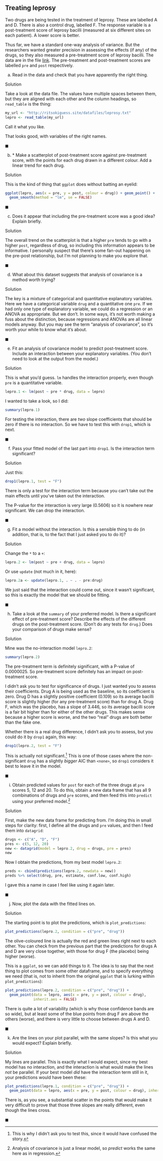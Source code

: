 ##  Treating leprosy


 Two drugs are being tested in the treatment of
leprosy. These are labelled A and D. There is also a control drug,
labelled F. The response variable is a post-treatment score of leprosy
bacilli (measured at six different sites on each patient). A lower
score is better.

Thus far, we have a standard one-way analysis of variance. But the
researchers wanted greater precision in assessing the effects (if any)
of the drugs, so they also measured a pre-treatment score of leprosy
bacilli. The data are in the file
[link](http://ritsokiguess.site/datafiles/leprosy.txt). The
pre-treatment and post-treatment scores are labelled `pre` and
`post` respectively.



(a) Read in the data and check that you have apparently the
right thing.

 
Solution


Take a look at the data file. The values have multiple spaces
between them, but they are aligned with each other and the
column headings, so `read_table` is the thing:

```r
my_url <- "http://ritsokiguess.site/datafiles/leprosy.txt"
lepro <- read_table(my_url)
```

 

Call it what you like.

That looks good, with variables of the right names. 
 
$\blacksquare$

(b) <a name="part:lepro-scatter">*</a> Make a scatterplot of post-treatment score against
pre-treatment score, with the points for each drug drawn in a
different colour. Add a linear trend for each drug.
 
Solution


This is the kind of thing that `ggplot` does without
batting an eyelid:

```r
ggplot(lepro, aes(x = pre, y = post, colour = drug)) + geom_point() + 
  geom_smooth(method = "lm", se = FALSE)
```

       
 
$\blacksquare$

(c) Does it appear that including the pre-treatment score was a
good idea? Explain briefly.
 
Solution


The overall trend on the scatterplot is that a higher `pre`
tends to go with a higher `post`, regardless of drug, so
including this information appears to be informative.
I personally suspect that there's some fan-out happening on the
pre-post relationship, but I'm not planning to make you explore that.
 
$\blacksquare$

(d) What about this dataset suggests that analysis of
covariance is a method worth trying?
 
Solution


The key is a mixture of categorical and quantitative explanatory
variables. Here we have a categorical variable `drug` and a
quantitative one `pre`. 
If we had only one type of explanatory variable, we could do a
regression or an ANOVA as appropriate. But we don't. In some ways,
it's not worth making a fuss about the distinction, because
regressions and ANOVAs are all linear models anyway. But you may
see the term "analysis of covariance", so it's worth your while
to know what it's about. 
 
$\blacksquare$

(e) Fit an analysis of covariance model to predict
post-treatment score. Include an interaction between your
explanatory variables. (You don't need to look at the output from
the model.)
 
Solution


This is what you'd guess. `lm` handles the interaction
properly, even though `pre` is a  quantitative variable.

```r
lepro.1 <- lm(post ~ pre * drug, data = lepro)
```

     

I wanted to take a look, so I did:

```r
summary(lepro.1)
```

 

For testing the interaction, there are *two* slope coefficients
that should be zero if there is no interaction. So we have to test
this with `drop1`, which is next.
 
$\blacksquare$

(f) Pass your fitted model of the last part into
`drop1`. Is
the interaction term significant?


Solution


Just this:

```r
drop1(lepro.1, test = "F")
```

       

There is only a test for the interaction term because you can't take out the main effects until you've taken out the interaction.

The P-value for the interaction is very large (0.5606) so it is
nowhere near significant. We can drop the interaction.


$\blacksquare$

(g) Fit a model without the interaction. Is this a sensible thing to
do (in addition, that is, to the fact that I just asked you to do it)?


Solution


Change the `*` to a `+`:

```r
lepro.2 <- lm(post ~ pre + drug, data = lepro)
```

     

Or use `update` (not much in it, here):

```r
lepro.2a <- update(lepro.1, . ~ . - pre:drug)
```

 

We just said that the interaction could come out, since it wasn't
significant, so this is exactly the model that we should be fitting.


$\blacksquare$

(h) Take a look at the `summary` of your preferred
model. Is there a significant effect of pre-treatment score?
Describe the effects of the different drugs on the post-treatment
score. (Don't do any tests for `drug`.) Does your comparison
of drugs make sense?
 
Solution


Mine was the no-interaction model `lepro.2`:

```r
summary(lepro.2)
```

     

The pre-treatment term is definitely significant, with a P-value of
0.0000025. So pre-treatment score definitely has an impact on
post-treatment score.

I didn't ask you to test for significance of drugs. I just wanted you
to assess their coefficients. Drug A is being used as the baseline, so
its coefficient is zero. Drug D has a slightly positive coefficient
(0.109) so its average bacilli score is slightly higher (for any
pre-treatment score) than for drug A. Drug F, which was the placebo,
has a slope of 3.446, so its average bacilli score is a fair bit
higher than for either of the other drugs. This makes sense because a
higher score is worse, and the two "real" drugs are both better than
the fake one.

Whether there is a real drug difference, I didn't ask you to assess,
but you could do it by `drop1` again, this way:

```r
drop1(lepro.2, test = "F")
```

 

This is actually not significant.^[This is why I didn't ask you to test this, since it would have confused the story.]
This is one of those cases where the non-significant `drug` has
a slightly *bigger* AIC than `<none>`, so `drop1`
considers it best to leave it in the model.
 
$\blacksquare$

(i) Obtain predicted values for `post` for each of the
three drugs at `pre` scores 5, 12 and 20. To do this, obtain
a new data frame that has all 9 combinations of drugs and
`pre` scores, and then feed this into `predict` using
your preferred model.^[Analysis of covariance is just a linear  model, so *predict* works the same here as in regression.]
 
Solution


First, make the new data frame for predicting from. I'm doing this in small steps for clarity:
first, I define all the drugs and `pre` values, and then I
feed them into `datagrid`:

```r
drugs <- c("A", "D", "F")
pres <- c(5, 12, 20)
new <- datagrid(model = lepro.2, drug = drugs, pre = pres)
new
```


Now I obtain the predictions, from my best model `lepro.2`:

```r
preds <- cbind(predictions(lepro.2, newdata = new))
preds %>% select(drug, pre, estimate, conf.low, conf.high)
```


 

I gave this a name in case I feel like using it again later.
 
$\blacksquare$

(j) Now, plot the data with the fitted lines on. 

Solution

The starting point is to plot the predictions, which is `plot_predictions`:

```r
plot_predictions(lepro.2, condition = c("pre", "drug"))
```

The olive-coloured line is actually the red and green lines right next to each other. You can check from the previous part that the predictions for drugs A and D are very close together, with those for drug F (the placebo) being higher (worse).

This is a `ggplot`, so we can add things to it. The idea is to say that the next thing to plot comes from some other dataframe, and to specify everything we need (that is, not to inherit from the original `ggplot` that is lurking within `plot_predictions`):

```r
plot_predictions(lepro.2, condition = c("pre", "drug")) +
  geom_point(data = lepro, aes(x = pre, y = post, colour = drug), 
             inherit.aes = FALSE)
```

There is quite a lot of variability (which is why those confidence bands are so wide), but at least some of the blue points from drug F are above the others (worse), and there is very little to choose between drugs A and D.

$\blacksquare$

(k) Are the lines on your plot parallel, with the same slopes? Is this what you would
expect? Explain briefly.
 
Solution


My lines are parallel. This is exactly what I would expect, since
my best model has no interaction, and the interaction is what
would make the lines *not* be parallel. 
If your best model
*did* have the interaction term still in it, your predictions
would have been these:

```r
plot_predictions(lepro.1, condition = c("pre", "drug")) +
  geom_point(data = lepro, aes(x = pre, y = post, colour = drug), inherit.aes = FALSE)
```

There is, as you see, a
substantial scatter in the points that would make it very difficult to
prove that those three slopes are really different, even though the lines cross.
 
$\blacksquare$



